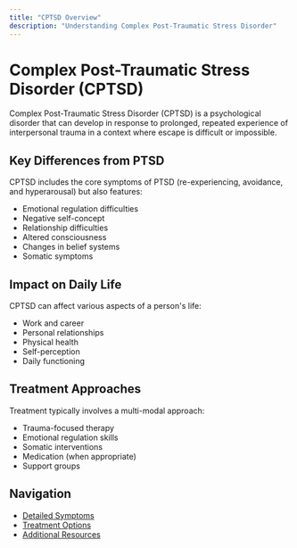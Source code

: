 ```yaml
---
title: "CPTSD Overview"
description: "Understanding Complex Post-Traumatic Stress Disorder"
---
```


# Complex Post-Traumatic Stress Disorder (CPTSD)

Complex Post-Traumatic Stress Disorder (CPTSD) is a psychological disorder that can develop in response to prolonged, repeated experience of interpersonal trauma in a context where escape is difficult or impossible.

## Key Differences from PTSD

CPTSD includes the core symptoms of PTSD (re-experiencing, avoidance, and hyperarousal) but also features:

- Emotional regulation difficulties
- Negative self-concept
- Relationship difficulties
- Altered consciousness
- Changes in belief systems
- Somatic symptoms

## Impact on Daily Life

CPTSD can affect various aspects of a person's life:

- Work and career
- Personal relationships
- Physical health
- Self-perception
- Daily functioning

## Treatment Approaches

Treatment typically involves a multi-modal approach:

- Trauma-focused therapy
- Emotional regulation skills
- Somatic interventions
- Medication (when appropriate)
- Support groups

## Navigation

- [Detailed Symptoms](/mental/I-CPTSD/symptoms)
- [Treatment Options](/mental/I-CPTSD/treatment)
- [Additional Resources](/mental/I-CPTSD/resources)
